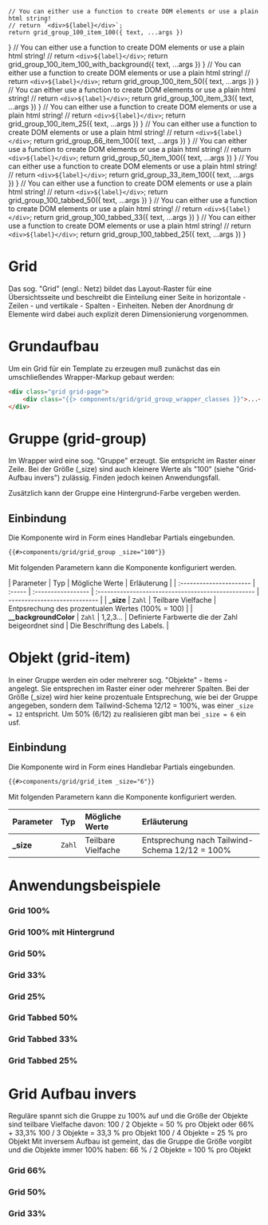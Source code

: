

<Meta of={GridStories} />

    // You can either use a function to create DOM elements or use a plain html string!
    // return `<div>${label}</div>`;
    return grid_group_100_item_100({ text, ...args })
}
    // You can either use a function to create DOM elements or use a plain html string!
    // return `<div>${label}</div>`;
    return grid_group_100_item_100_with_background({ text, ...args })
}
    // You can either use a function to create DOM elements or use a plain html string!
    // return `<div>${label}</div>`;
    return grid_group_100_item_50({ text, ...args })
}
    // You can either use a function to create DOM elements or use a plain html string!
    // return `<div>${label}</div>`;
    return grid_group_100_item_33({ text, ...args })
}
    // You can either use a function to create DOM elements or use a plain html string!
    // return `<div>${label}</div>`;
    return grid_group_100_item_25({ text, ...args })
}
    // You can either use a function to create DOM elements or use a plain html string!
    // return `<div>${label}</div>`;
    return grid_group_66_item_100({ text, ...args })
}
    // You can either use a function to create DOM elements or use a plain html string!
    // return `<div>${label}</div>`;
    return grid_group_50_item_100({ text, ...args })
}
    // You can either use a function to create DOM elements or use a plain html string!
    // return `<div>${label}</div>`;
    return grid_group_33_item_100({ text, ...args })
}
    // You can either use a function to create DOM elements or use a plain html string!
    // return `<div>${label}</div>`;
    return grid_group_100_tabbed_50({ text, ...args })
}
    // You can either use a function to create DOM elements or use a plain html string!
    // return `<div>${label}</div>`;
    return grid_group_100_tabbed_33({ text, ...args })
}
    // You can either use a function to create DOM elements or use a plain html string!
    // return `<div>${label}</div>`;
    return grid_group_100_tabbed_25({ text, ...args })
}

# Grid

Das sog. "Grid" (engl.: Netz) bildet das Layout-Raster für eine Übersichtsseite und
beschreibt die Einteilung einer Seite in horizontale - Zeilen - und vertikale - Spalten - Einheiten.
Neben der Anordnung dr Elemente wird dabei auch explizit deren Dimensionierung vorgenommen.

# Grundaufbau

Um ein Grid für ein Template zu erzeugen muß zunächst das ein umschließendes Wrapper-Markup gebaut werden:

```html
<div class="grid grid-page">
    <div class="{{> components/grid/grid_group_wrapper_classes }}">...</div>
</div>
```

# Gruppe (grid-group)

Im Wrapper wird eine sog. "Gruppe" erzeugt. Sie entspricht im Raster einer Zeile.
Bei der Größe (\_size) sind auch kleinere Werte als "100" (siehe "Grid-Aufbau invers") zulässig. Finden jedoch keinen Anwendungsfall.

Zusätzlich kann der Gruppe eine Hintergrund-Farbe vergeben werden.

## Einbindung

Die Komponente wird in Form eines Handlebar Partials eingebunden.

```html
{{#>components/grid/grid_group _size="100"}}
```

Mit folgenden Parametern kann die Komponente konfiguriert werden.

| Parameter               | Typ    | Mögliche Werte     | Erläuterung                                        |
| :---------------------- | :----- | :----------------- | :------------------------------------------------- | ---------------------------- |
| **\_size**              | `Zahl` | Teilbare Vielfache | Entpsrechung des prozentualen Wertes (100% = 100)  |
| **\_\_backgroundColor** | `Zahl` | 1,2,3...           | Definierte Farbwerte die der Zahl beigeordnet sind | Die Beschriftung des Labels. |

# Objekt (grid-item)

In einer Gruppe werden ein oder mehrerer sog. "Objekte" - Items - angelegt. Sie entsprechen im Raster einer oder mehrerer Spalten.
Bei der Größe (\_size) wird hier keine prozentuale Entsprechung, wie bei der Gruppe angegeben, sondern dem Tailwind-Schema 12/12 = 100%,
was einer `_size = 12` entspricht.
Um 50% (6/12) zu realisieren gibt man bei `_size = 6` ein usf.

## Einbindung

Die Komponente wird in Form eines Handlebar Partials eingebunden.

```html
{{#>components/grid/grid_item _size="6"}}
```

Mit folgenden Parametern kann die Komponente konfiguriert werden.

| Parameter  | Typ    | Mögliche Werte     | Erläuterung                                    |
| :--------- | :----- | :----------------- | :--------------------------------------------- |
| **\_size** | `Zahl` | Teilbare Vielfache | Entsprechung nach Tailwind-Schema 12/12 = 100% |

# Anwendungsbeispiele

### Grid 100%

<Canvas>
  <Story of={GridStories.Grid100} />
</Canvas>

### Grid 100% mit Hintergrund

<Canvas>
  <Story of={GridStories.Grid100MitHintergrund} />
</Canvas>

### Grid 50%

<Canvas>
  <Story of={GridStories.Grid50} />
</Canvas>

### Grid 33%

<Canvas>
  <Story of={GridStories.Grid33} />
</Canvas>

### Grid 25%

<Canvas>
  <Story of={GridStories.Grid25} />
</Canvas>

### Grid Tabbed 50%

<Canvas>
  <Story of={GridStories.GridTabbed50} />
</Canvas>

### Grid Tabbed 33%

<Canvas>
  <Story of={GridStories.GridTabbed33} />
</Canvas>

### Grid Tabbed 25%

<Canvas>
  <Story of={GridStories.GridTabbed25} />
</Canvas>

# Grid Aufbau invers

Reguläre spannt sich die Gruppe zu 100% auf und die Größe der Objekte sind teilbare Vielfache davon:
100 / 2 Objekte = 50 % pro Objekt oder 66% + 33,3%
100 / 3 Objekte = 33,3 % pro Objekt
100 / 4 Objekte = 25 % pro Objekt
Mit inversem Aufbau ist gemeint, das die Gruppe die Größe vorgibt und die Objekte immer 100% haben:
66 % / 2 Objekte = 100 % pro Objekt

### Grid 66%

<Canvas>
  <Story of={GridStories.$66} />
</Canvas>

### Grid 50%

<Canvas>
  <Story of={GridStories.$50} />
</Canvas>

### Grid 33%

<Canvas>
  <Story of={GridStories.$33} />
</Canvas>

<ArgTypes story="Grid" />
